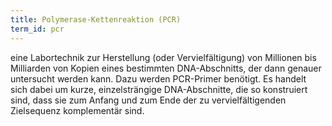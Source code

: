 ```yaml
---
title: Polymerase-Kettenreaktion (PCR)
term_id: pcr
---
```


eine Labortechnik zur Herstellung (oder Vervielfältigung) von Millionen bis Milliarden von Kopien eines bestimmten DNA-Abschnitts, der dann genauer untersucht werden kann. Dazu werden PCR-Primer benötigt. Es handelt sich dabei um kurze, einzelsträngige DNA-Abschnitte, die so konstruiert sind, dass sie zum Anfang und zum Ende der zu vervielfältigenden Zielsequenz komplementär sind.
